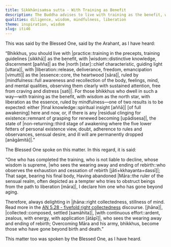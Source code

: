 ```yaml
---
title: Sikkhānisaṁsa sutta - With Training as Benefit
description: The Buddha advises to live with training as the benefit, wisdom as the north star, liberation as the essence, ruled by mindfulness.
qualities: diligence, wisdom, mindfulness, liberation
theme: inspiration, wisdom
slug: iti46
---
```


This was said by the Blessed One, said by the Arahant, as I have heard:

“Bhikkhus, you should live with |practice::training in the precepts, training guidelines [sikkhā]| as the benefit, with |wisdom::distinctive knowledge, discernment [pañña]| as the |north [star]::chief characteristic, guiding light [uttara]|, with |liberation::release, deliverance, freedom, emancipation [vimutti]| as the |essence::core, the heartwood [sāra]|, ruled by |mindfulness::full awareness and recollection of the body, feelings, mind, and mental qualities, observing them clearly with sustained attention, free from craving and distress [sati]|. For those bhikkhus who dwell in such a way—with training as the benefit, with wisdom as the north star, with liberation as the essence, ruled by mindfulness—one of two results is to be expected: either |final knowledge::spiritual insight [aññā]| [of full awakening] here and now, or, if there is any |residual clinging for existence::remnant of grasping for renewed becoming [upādisesa]|, the state of |non-returning::third stage of awakening where the five lower fetters of personal existence view, doubt, adherence to rules and observances, sensual desire, and ill will are permanently dropped [anāgāmitā]|.”

The Blessed One spoke on this matter. In this regard, it is said:

“One who has completed the training, who is not liable to decline,
whose wisdom is supreme, |who sees the wearing away and ending of rebirth::who observes the exhaustion and cessation of rebirth [jāti+kkhayanta+dassī]|;
That sage, bearing his final body,
Having abandoned |Māra::the ruler of the sensual realm, often depicted as a tempter who tries to obstruct beings from the path to liberation [māra]|, I declare him one who has gone beyond aging.

Therefore, always delighting in |jhāna::right collectedness, stillness of mind. Read more in the [AN 5.28 - fivefold right collectedness](/an5.28) discourse. [jhāna]|, |collected::composed, settled [samāhita]|,
|with continuous effort::ardent, zealous, with energy, with application [ātāpī]|, who sees the wearing away and ending of rebirth;
Overcoming Māra and his army, bhikkhus,
become those who have gone beyond birth and death.”

This matter too was spoken by the Blessed One, as I have heard.
